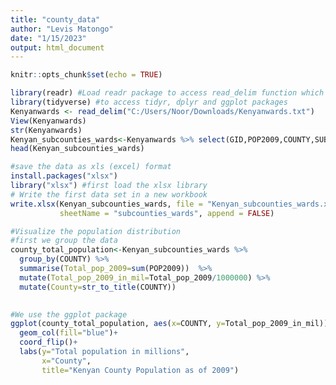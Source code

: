 ---
title: "county_data"
author: "Levis Matongo"
date: "1/15/2023"
output: html_document
---

```{r setup, include=FALSE}
knitr::opts_chunk$set(echo = TRUE)
```

```{r}
library(readr) #Load readr package to access read_delim function which enables access to tabulated comma delimited file format
library(tidyverse) #to access tidyr, dplyr and ggplot packages
Kenyanwards <- read_delim("C:/Users/Noor/Downloads/Kenyanwards.txt")
View(Kenyanwards)
str(Kenyanwards)
Kenyan_subcounties_wards<-Kenyanwards %>% select(GID,POP2009,COUNTY,SUBCOUNTY,WARD)
head(Kenyan_subcounties_wards)

```

```{r}
#save the data as xls (excel) format
install.packages("xlsx")
library("xlsx") #first load the xlsx library
# Write the first data set in a new workbook
write.xlsx(Kenyan_subcounties_wards, file = "Kenyan_subcounties_wards.xlsx",
           sheetName = "subcounties_wards", append = FALSE)
```


```{r}
#Visualize the population distribution
#first we group the data
county_total_population<-Kenyan_subcounties_wards %>%
  group_by(COUNTY) %>% 
  summarise(Total_pop_2009=sum(POP2009))  %>% 
  mutate(Total_pop_2009_in_mil=Total_pop_2009/1000000) %>% 
  mutate(County=str_to_title(COUNTY))
  

```


```{r}
#We use the ggplot package
ggplot(county_total_population, aes(x=COUNTY, y=Total_pop_2009_in_mil))+
  geom_col(fill="blue")+
  coord_flip()+
  labs(y="Total population in millions",
       x="County",
       title="Kenyan County Population as of 2009")
```

